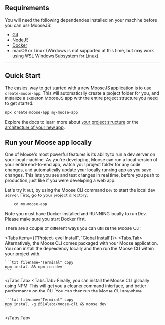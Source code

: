
## Requirements

You will need the following dependencies installed on your machine before you can use MooseJS:

- [Git](https://git-scm.com/)
- [NodeJS](https://nodejs.org/en/)
- [Docker](https://www.docker.com/)
- macOS or Linux (Windows is not supported at this time, but may work using WSL Windows Subsystem for Linux)

---

## Quick Start

The easiest way to get started with a new MooseJS application is to use `create-moose-app`. This will automatically create a project folder for you, and initialize a skeleton MooseJS app with the entire project structure you need to get started.

```txt filename="Terminal" copy
npx create-moose-app my-moose-app
```

Explore the docs to learn more about [your project structure](https://docs.moosejs.com/getting-started/project-structure) or the [architecture of your new app](https://docs.moosejs.com/getting-started/architecture).

## Run your Moose app locally

One of Moose's most powerful features is its ability to run a dev server on your local machine. As you're developing, Moose can run a local version of your entire end-to-end app, watch your project folder for any code changes, and automatically update your locally running app as you save changes. This lets you see and test changes in real time, before you push to production, just like if you were developing a web app.

Let's try it out, by using the Moose CLI command `Dev` to start the local dev server. First, go to your project directory:

```txt filename="Terminal" copy
    cd my-moose-app
```

<Callout>
  Note you must have Docker installed and RUNNING locally to run Dev. Please
  make sure you start Docker first.
</Callout>

There are a couple of different ways you can utilize the Moose CLI:

<Tabs items={["Project-level Install", "Global Install"]}>
  <Tabs.Tab>
    Alternatively, the Moose CLI comes packaged with your Moose application. You
    can install the dependency locally and then run the Moose CLI within your
    project with.

    ```txt filename="Terminal" copy
    npm install && npm run dev
    ```

  </Tabs.Tab>
  <Tabs.Tab>
    Finally, you can install the Moose CLI globally using NPM. This will get you
    a cleaner command interface, and better performance on the CLI. You can then
    run the Moose CLI anywhere.

    ```txt filename="Terminal" copy
    npm install -g @514labs/moose-cli && moose dev
    ```

  </Tabs.Tab>
</Tabs>
